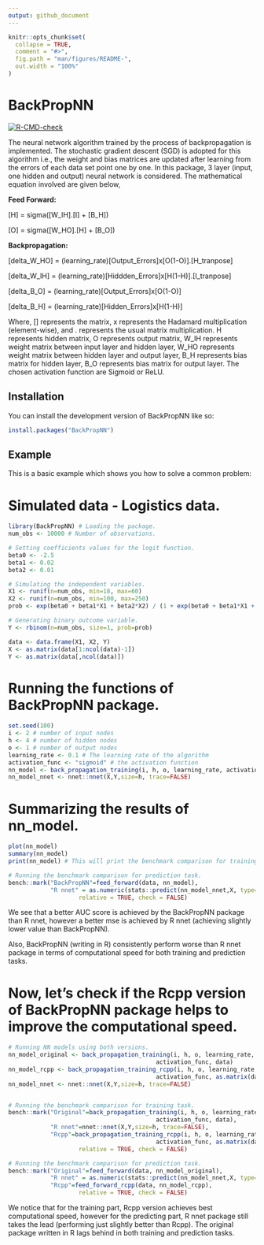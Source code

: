 ```yaml
---
output: github_document
---
```


<!-- README.md is generated from README.Rmd. Please edit that file -->

```r
knitr::opts_chunk$set(
  collapse = TRUE,
  comment = "#>",
  fig.path = "man/figures/README-",
  out.width = "100%"
)
```

# BackPropNN

<!-- badges: start -->

[![R-CMD-check](https://github.com/SinghRavin/BackPropNN/actions/workflows/R-CMD-check.yaml/badge.svg)](https://github.com/SinghRavin/BackPropNN/actions/workflows/R-CMD-check.yaml)

<!-- badges: end -->

The neural network algorithm trained by the process of backpropagation is implemented. The stochastic gradient descent (SGD) is adopted for this algorithm i.e., the weight and bias matrices are updated after learning from the errors of each data set point one by one. In this package, 3 layer (input, one hidden and output) neural network is considered. The mathematical equation involved are given below,

**Feed Forward:**

[H] = sigma([W_IH].[I] + [B_H])

[O] = sigma([W_HO].[H] + [B_O])

**Backpropagation:**

[delta_W\_HO] = (learning_rate)[Output_Errors]x[O(1-O)].[H_tranpose]

[delta_W\_IH] = (learning_rate)[Hiddden_Errors]x[H(1-H)].[I_tranpose]

[delta_B\_O] = (learning_rate)[Output_Errors]x[O(1-O)]

[delta_B\_H] = (learning_rate)[Hidden_Errors]x[H(1-H)]

Where, [] represents the matrix, x represents the Hadamard multiplication (element-wise), and . represents the usual matrix multiplication. H represents hidden matrix, O represents output matrix, W_IH represents weight matrix between input layer and hidden layer, W_HO represents weight matrix between hidden layer and output layer, B_H represents bias matrix for hidden layer, B_O represents bias matrix for output layer. The chosen activation function are Sigmoid or ReLU.

## Installation

You can install the development version of BackPropNN like so:

``` r
install.packages("BackPropNN")
```

## Example

This is a basic example which shows you how to solve a common problem:

# Simulated data - Logistics data.

```r
library(BackPropNN) # Loading the package.
num_obs <- 10000 # Number of observations.

# Setting coefficients values for the logit function.
beta0 <- -2.5
beta1 <- 0.02
beta2 <- 0.01

# Simulating the independent variables.
X1 <- runif(n=num_obs, min=18, max=60)
X2 <- runif(n=num_obs, min=100, max=250)
prob <- exp(beta0 + beta1*X1 + beta2*X2) / (1 + exp(beta0 + beta1*X1 + beta2*X2))

# Generating binary outcome variable.
Y <- rbinom(n=num_obs, size=1, prob=prob)

data <- data.frame(X1, X2, Y)
X <- as.matrix(data[1:ncol(data)-1])
Y <- as.matrix(data[,ncol(data)])
```

# Running the functions of BackPropNN package.

```r
set.seed(100)
i <- 2 # number of input nodes
h <- 4 # number of hidden nodes
o <- 1 # number of output nodes
learning_rate <- 0.1 # The learning rate of the algorithm
activation_func <- "sigmoid" # the activation function
nn_model <- back_propagation_training(i, h, o, learning_rate, activation_func, data)
nn_model_nnet <- nnet::nnet(X,Y,size=h, trace=FALSE)
```

# Summarizing the results of nn_model.

```r
plot(nn_model)
summary(nn_model)
print(nn_model) # This will print the benchmark comparison for training part.

# Running the benchmark comparison for prediction task.
bench::mark("BackPropNN"=feed_forward(data, nn_model),
            "R nnet" = as.numeric(stats::predict(nn_model_nnet,X, type="raw")),
                    relative = TRUE, check = FALSE)
```

We see that a better AUC score is achieved by the BackPropNN package than R nnet, however a better mse is achieved by R nnet (achieving slightly lower value than BackPropNN).

Also, BackPropNN (writing in R) consistently perform worse than R nnet package in terms of computational speed for both training and prediction tasks. 

# Now, let's check if the Rcpp version of BackPropNN package helps to improve the computational speed.

```r
# Running NN models using both versions.
nn_model_original <- back_propagation_training(i, h, o, learning_rate,
                                          activation_func, data)
nn_model_rcpp <- back_propagation_training_rcpp(i, h, o, learning_rate,
                                          activation_func, as.matrix(data))
nn_model_nnet <- nnet::nnet(X,Y,size=h, trace=FALSE)


# Running the benchmark comparison for training task.
bench::mark("Original"=back_propagation_training(i, h, o, learning_rate,
                                          activation_func, data),
            "R nnet"=nnet::nnet(X,Y,size=h, trace=FALSE),
            "Rcpp"=back_propagation_training_rcpp(i, h, o, learning_rate,
                                          activation_func, as.matrix(data)),
                    relative = TRUE, check = FALSE)

# Running the benchmark comparison for prediction task.
bench::mark("Original"=feed_forward(data, nn_model_original),
            "R nnet" = as.numeric(stats::predict(nn_model_nnet,X, type="raw")),
            "Rcpp"=feed_forward_rcpp(data, nn_model_rcpp),
                    relative = TRUE, check = FALSE)
```

We notice that for the training part, Rcpp version achieves best computational speed, however for the predicting part, R nnet package still takes the lead (performing just slightly better than Rcpp). The original package written in R lags behind in both training and prediction tasks.
